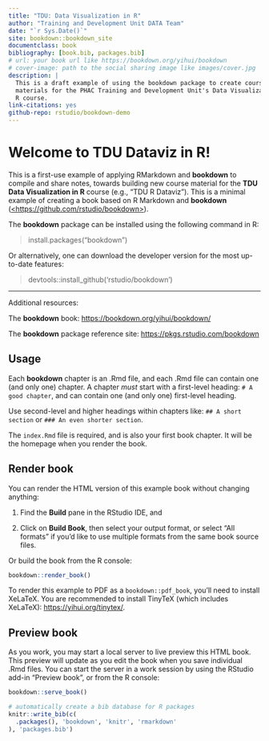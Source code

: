 ```yaml
--- 
title: "TDU: Data Visualization in R"
author: "Training and Development Unit DATA Team"
date: "`r Sys.Date()`"
site: bookdown::bookdown_site
documentclass: book
bibliography: [book.bib, packages.bib]
# url: your book url like https://bookdown.org/yihui/bookdown
# cover-image: path to the social sharing image like images/cover.jpg
description: |
  This is a draft example of using the bookdown package to create course 
  materials for the PHAC Training and Development Unit's Data Visualization in 
  R course. 
link-citations: yes
github-repo: rstudio/bookdown-demo
---
```


# Welcome to TDU Dataviz in R!

This is a first-use example of applying RMarkdown and **bookdown** to compile and share notes, towards building new course material for the **TDU Data Visualization in R** course (e.g., "TDU R Dataviz"). This is a minimal example of creating a book based on R Markdown and **bookdown** ([<https://github.com/rstudio/bookdown>](https://github.com/rstudio/bookdown){.uri}).

The **bookdown** package can be installed using the following command in R:

> install.packages("bookdown")

Or alternatively, one can download the developer version for the most up-to-date features:

> devtools::install_github('rstudio/bookdown')

------------------------------------------------------------------------

Additional resources:

The **bookdown** book: <https://bookdown.org/yihui/bookdown/>

The **bookdown** package reference site: <https://pkgs.rstudio.com/bookdown>

## Usage 

Each **bookdown** chapter is an .Rmd file, and each .Rmd file can contain one (and only one) chapter. A chapter *must* start with a first-level heading: `# A good chapter`, and can contain one (and only one) first-level heading.

Use second-level and higher headings within chapters like: `## A short section` or `### An even shorter section`.

The `index.Rmd` file is required, and is also your first book chapter. It will be the homepage when you render the book.

## Render book

You can render the HTML version of this example book without changing anything:

1. Find the **Build** pane in the RStudio IDE, and

1. Click on **Build Book**, then select your output format, or select "All formats" if you'd like to use multiple formats from the same book source files.

Or build the book from the R console:

```r
bookdown::render_book()
```

To render this example to PDF as a `bookdown::pdf_book`, you'll need to install XeLaTeX. You are recommended to install TinyTeX (which includes XeLaTeX): <https://yihui.org/tinytex/>.

## Preview book

As you work, you may start a local server to live preview this HTML book. This preview will update as you edit the book when you save individual .Rmd files. You can start the server in a work session by using the RStudio add-in "Preview book", or from the R console:

```r
bookdown::serve_book()
```


```r
# automatically create a bib database for R packages
knitr::write_bib(c(
  .packages(), 'bookdown', 'knitr', 'rmarkdown'
), 'packages.bib')
```
